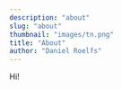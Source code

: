 ```yaml
---
description: "about"
slug: "about"
thumbnail: "images/tn.png"
title: "About"
author: "Daniel Roelfs"
---
```


Hi!

